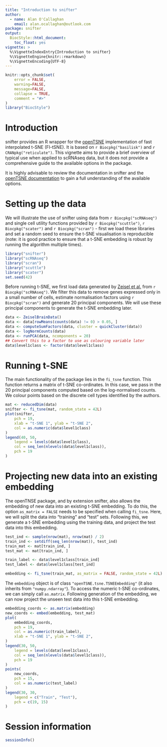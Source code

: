```yaml
---
title: "Introduction to snifter"
author:
  - name: Alan O'Callaghan
    email: alan.ocallaghan@outlook.com
package: snifter
output:
  BiocStyle::html_document:
    toc_float: yes
vignette: >
  %\VignetteIndexEntry{Introduction to snifter}
  %\VignetteEngine{knitr::rmarkdown}
  %\VignetteEncoding{UTF-8}
---
```


```r
knitr::opts_chunk$set(
    error = FALSE,
    warning=FALSE,
    message=FALSE,
    collapse = TRUE,
    comment = "#>"
)
library("BiocStyle")
```

# Introduction

snifter provides an R wrapper for the [openTSNE](https://opentsne.readthedocs.io/en/latest/)
implementation of fast interpolated t-SNE (FI-tSNE).
It is based on `r Biocpkg("basilisk")` and `r CRANpkg("reticulate")`.
This vignette aims to provide a brief overview of typical use 
when applied to scRNAseq data, but it does not provide a comprehensive
guide to the available options in the package.

It is highly advisable to review the documentation in snifter and the 
[openTSNE documentation](https://opentsne.readthedocs.io/en/latest/)
to gain a full understanding of the available options.

# Setting up the data

We will illustrate the use of snifter
using data from `r Biocpkg("scRNAseq")` and
single cell utility functions provided by `r Biocpkg("scuttle")`,
`r Biocpkg("scater")` and 
`r Biocpkg("scran")` - first we load these libraries
and set a random seed to ensure the t-SNE visualisation is reproducible
(note: it is good practice to ensure that a t-SNE embedding is robust
by running the algorithm multiple times).


```r
library("snifter")
library("scRNAseq")
library("scran")
library("scuttle")
library("scater")
set.seed(42)
```

Before running t-SNE, we first load data generated 
by [Zeisel et al.](https://doi.org/10.1126/science.aaa1934) 
from `r Biocpkg("scRNAseq")`. We filter this data to remove genes
expressed only in a small number of cells,
estimate normalisation factors using `r Biocpkg("scran")`
and generate 20 principal components. We will use these principal
components to generate the t-SNE embedding later.

```r
data <- ZeiselBrainData()
data <- data[rowMeans(counts(data) != 0) > 0.05, ]
data <- computeSumFactors(data, cluster = quickCluster(data))
data <- logNormCounts(data)
data <- runPCA(data, ncomponents = 20)
## Convert this to a factor to use as colouring variable later
data$level1class <- factor(data$level1class)
```

# Running t-SNE

The main functionality of the package lies in the `fi_tsne` function.
This function returns a matrix of t-SNE co-ordinates. In this case,
we pass in the 20 principal components computed based on the 
log-normalised counts. We colour points based on the discrete 
cell types identified by the authors.

```r
mat <- reducedDim(data)
snifter <- fi_tsne(mat, random_state = 42L)
plot(snifter,
    pch = 19,
    xlab = "t-SNE 1", ylab = "t-SNE 2",
    col = as.numeric(data$level1class)
)
legend(40, 50,
    legend = levels(data$level1class),
    col = seq_len(nlevels(data$level1class)),
    pch = 19
)
```

# Projecting new data into an existing embedding

The openTNSE package, and by extension snifter,
also allows the embedding of new data into
an existing t-SNE embedding.
To do this, the option `as_matrix = FALSE` needs to be specified
when calling `fi_tsne`. Here, we will split the data into "training"
and "test" sets. Following this, we generate a t-SNE embedding
using the training data, and project the test data into this embedding.

```r
test_ind <- sample(nrow(mat), nrow(mat) / 2)
train_ind <- setdiff(seq_len(nrow(mat)), test_ind)
train_mat <- mat[train_ind, ]
test_mat <- mat[train_ind, ]

train_label <- data$level1class[train_ind]
test_label <- data$level1class[test_ind]

embedding <- fi_tsne(train_mat, as_matrix = FALSE, random_state = 42L)
```

The `embedding` object is of class `"openTSNE.tsne.TSNEEmbedding"`
(it also inherits from `"numpy.ndarray"`). To access the numeric 
t-SNE co-ordinates, we can simply call `as.matrix`. 
Following generation of the embedding, we can now project the unseen test
data into this t-SNE embedding.

```r
embedding_coords <- as.matrix(embedding)
new_coords <- embed(embedding, test_mat)
plot(
    embedding_coords,
    pch = 19,
    col = as.numeric(train_label),
    xlab = "t-SNE 1", ylab = "t-SNE 2",
)
legend(30, 50,
    legend = levels(data$level1class),
    col = seq_len(nlevels(data$level1class)),
    pch = 19
)
points(
    new_coords,
    pch = 15,
    col = as.numeric(test_label)
)
legend(30, 30,
    legend = c("Train", "Test"),
    pch = c(19, 15)
)
```


# Session information {.unnumbered}

```r
sessionInfo()
```

